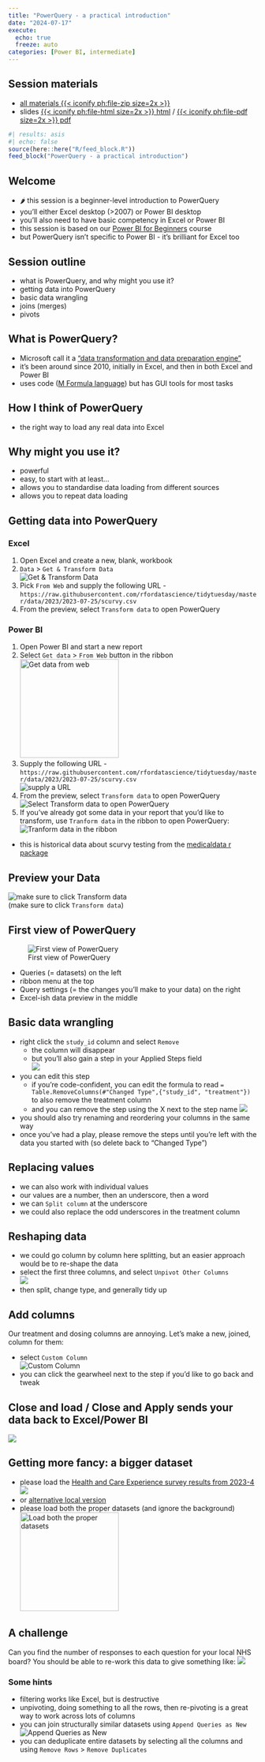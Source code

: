 ---
title: "PowerQuery - a practical introduction"
date: "2024-07-17"
execute: 
  echo: true
  freeze: auto
categories: [Power BI, intermediate]
---

::: {.callout-note collapse="false" appearance="default" icon="true"}
## Session materials

-   [all materials {{< iconify ph:file-zip size=2x >}}](src/powerquery_intro.zip)
-   slides [{{< iconify ph:file-html size=2x >}} html](src/powerquery_intro.html) / [{{< iconify ph:file-pdf size=2x >}} pdf](src/powerquery_intro.pdf)
:::

```{r}
#| results: asis
#| echo: false
source(here::here("R/feed_block.R"))
feed_block("PowerQuery - a practical introduction")

```

## Welcome

-   🌶 this session is a beginner-level introduction to PowerQuery
-   you'll either Excel desktop (\>2007) or Power BI desktop
-   you'll also need to have basic competency in Excel or Power BI
-   this session is based on our [Power BI for Beginners](https://learn.nes.nhs.scot/70921) course
-   but PowerQuery isn't specific to Power BI - it's brilliant for Excel too

## Session outline

-   what is PowerQuery, and why might you use it?
-   getting data into PowerQuery
-   basic data wrangling
-   joins (merges)
-   pivots

## What is PowerQuery?

-   Microsoft call it a ["data transformation and data preparation engine"](https://learn.microsoft.com/en-us/power-query/power-query-what-is-power-query)
-   it's been around since 2010, initially in Excel, and then in both Excel and Power BI
-   uses code ([M Formula language](https://en.wikipedia.org/wiki/Power_Query)) but has GUI tools for most tasks

## How I think of PowerQuery

-   the right way to load any real data into Excel

## Why might you use it?

-   powerful
-   easy, to start with at least...
-   allows you to standardise data loading from different sources
-   allows you to repeat data loading

## Getting data into PowerQuery

::: panel-tabset
### Excel

1.  Open Excel and create a new, blank, workbook
2.  `Data` \> `Get & Transform Data` </br> ![Get & Transform Data](images/clipboard-2636372440.png)
3.  Pick `From Web` and supply the following URL - `https://raw.githubusercontent.com/rfordatascience/tidytuesday/master/data/2023/2023-07-25/scurvy.csv`
4.  From the preview, select `Transform data` to open PowerQuery

### Power BI

1.  Open Power BI and start a new report
2.  Select `Get data` \> `From Web` button in the ribbon ![Get data from web](images/clipboard-2012149707.png){height="200"}
3.  Supply the following URL - `https://raw.githubusercontent.com/rfordatascience/tidytuesday/master/data/2023/2023-07-25/scurvy.csv` </br>![supply a URL](images/clipboard-1484642386.png)
4.  From the preview, select `Transform data` to open PowerQuery </br> ![Select Transform data to open PowerQuery](images/clipboard-4163607856.png)
5.  If you've already got some data in your report that you'd like to transform, use `Tranform data` in the ribbon to open PowerQuery: </br> ![Tranform data in the ribbon](images/clipboard-1924567552.png)
:::

-   this is historical data about scurvy testing from the [medicaldata r package](https://cran.r-project.org/web/packages/medicaldata/index.html)

## Preview your Data

![make sure to click Transform data](images/clipboard-2984247945.png) </br> (make sure to click `Transform data`)

## First view of PowerQuery

![First view of PowerQuery](images/clipboard-1738142120.png)

-   Queries (= datasets) on the left
-   ribbon menu at the top
-   Query settings (= the changes you'll make to your data) on the right
-   Excel-ish data preview in the middle

## Basic data wrangling

-   right click the `study_id` column and select `Remove`
    -   the column will disappear
    -   but you'll also gain a step in your Applied Steps field </br>![](images/clipboard-1788638263.png)
-   you can edit this step
    -   if you're code-confident, you can edit the formula to read `= Table.RemoveColumns(#"Changed Type",{"study_id", "treatment"})` to also remove the treatment column
    -   and you can remove the step using the X next to the step name ![](images/clipboard-3939638955.png)
-   you should also try renaming and reordering your columns in the same way
-   once you've had a play, please remove the steps until you're left with the data you started with (so delete back to "Changed Type")

## Replacing values

-   we can also work with individual values
-   our values are a number, then an underscore, then a word
-   we can `Split column` at the underscore
-   we could also replace the odd underscores in the treatment column

## Reshaping data

-   we could go column by column here splitting, but an easier approach would be to re-shape the data
-   select the first three columns, and select `Unpivot Other Columns` </br>![](images/clipboard-1884864280.png)
-   then split, change type, and generally tidy up

## Add columns

Our treatment and dosing columns are annoying. Let's make a new, joined, column for them:

-   select `Custom Column`</br>![Custom Column](images/clipboard-1596515682.png)
-   you can click the gearwheel next to the step if you'd like to go back and tweak

## Close and load / Close and Apply sends your data back to Excel/Power BI

![](images/clipboard-2525392040.png)

## Getting more fancy: a bigger dataset

-   please load the [Health and Care Experience survey results from 2023-4](https://www.gov.scot/binaries/content/documents/govscot/publications/statistics/2024/05/health-and-care-experience-survey-2023-to-2024-results-by-geography/documents/health-and-care-experience-survey-2023-to-2024-geographical-data/health-and-care-experience-survey-2023-to-2024-geographical-data/govscot%3Adocument/Health%2Band%2BCare%2BExperience%2BSurvey%2B2023%2Bto%2B2024%2B-tables%2Bof%2Bresults%2Bby%2Bgeography.xlsx)</br> ![](images/clipboard-738553132.png)
-   or [alternative local version](https://github.com/NES-DEW/KIND-training/raw/main/excel/src/HACE_2023-4.xlsx)
-   please load both the proper datasets (and ignore the background)</br> ![Load both the proper datasets](images/clipboard-4050914485.png){height="200"}

## A challenge

Can you find the number of responses to each question for your local NHS board? You should be able to re-work this data to give something like: ![](images/clipboard-3334683078.png)

### Some hints

-   filtering works like Excel, but is destructive
-   unpivoting, doing something to all the rows, then re-pivoting is a great way to work across lots of columns
-   you can join structurally similar datasets using `Append Queries as New`</br>![Append Queries as New](images/clipboard-3061387544.png)
-   you can deduplicate entire datasets by selecting all the columns and using `Remove Rows` \> `Remove Duplicates`

